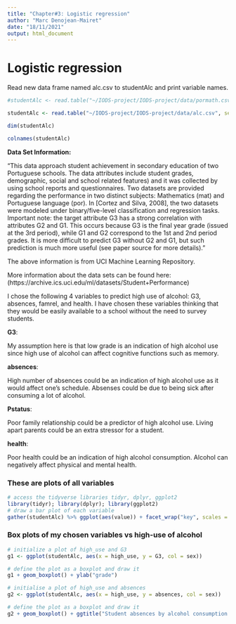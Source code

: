 ```yaml
---
title: "Chapter#3: Logistic regression"
author: "Marc Denojean-Mairet"
date: "18/11/2021"
output: html_document
---
```


# Logistic regression

Read new data frame named alc.csv to studentAlc and print variable names.


```r


#studentAlc <- read.table("~/IODS-project/IODS-project/data/pormath.csv", sep = ",", header = TRUE)

studentAlc <- read.table("~/IODS-project/IODS-project/data/alc.csv", sep = ",", header = TRUE)

dim(studentAlc)

colnames(studentAlc)

```

**Data Set Information:**

"This data approach student achievement in secondary education of two Portuguese schools. The data attributes include student grades, demographic, social and school related features) and it was collected by using school reports and questionnaires. Two datasets are provided regarding the performance in two distinct subjects: Mathematics (mat) and Portuguese language (por). In [Cortez and Silva, 2008], the two datasets were modeled under binary/five-level classification and regression tasks. Important note: the target attribute G3 has a strong correlation with attributes G2 and G1. This occurs because G3 is the final year grade (issued at the 3rd period), while G1 and G2 correspond to the 1st and 2nd period grades. It is more difficult to predict G3 without G2 and G1, but such prediction is much more useful (see paper source for more details)."

The above information is from UCI Machine Learning Repository.

More information about the data sets can be found here:(https://archive.ics.uci.edu/ml/datasets/Student+Performance)


I chose the following 4 variables to predict high use of alcohol:  G3, absences, famrel, and health.  I have chosen these variables thinking that they would be easily available to a school without the need to survey students.

**G3**:

My assumption here is that low grade is an indication of high alcohol use since high use of alcohol can affect cognitive functions such as memory.

**absences**:

High number of absences could be an indication of high alcohol use as it would affect one's schedule.  Absenses could be due to being sick after consuming a lot of alcohol.

**Pstatus**:

Poor family relationship could be a predictor of high alcohol use.  Living apart parents could be an extra stressor for a student. 


**health**:

Poor health could be an indication of high alcohol consumption.  Alcohol can negatively affect physical and mental health.

### These are plots of all variables

```r
# access the tidyverse libraries tidyr, dplyr, ggplot2
library(tidyr); library(dplyr); library(ggplot2)
# draw a bar plot of each variable
gather(studentAlc) %>% ggplot(aes(value)) + facet_wrap("key", scales = "free") + geom_bar()

```

### Box plots of my chosen variables vs high-use of alcohol

```r
# initialize a plot of high_use and G3
g1 <- ggplot(studentAlc, aes(x = high_use, y = G3, col = sex))

# define the plot as a boxplot and draw it
g1 + geom_boxplot() + ylab("grade")

# initialise a plot of high_use and absences
g2 <- ggplot(studentAlc, aes(x = high_use, y = absences, col = sex))

# define the plot as a boxplot and draw it
g2 + geom_boxplot() + ggtitle("Student absences by alcohol consumption and sex")
```


